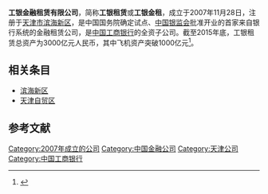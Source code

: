 {{expand|time=2016-08-18T15:42:45+00:00}}
{{refimprove|time=2016-08-18T15:42:45+00:00}}
'''工银金融租赁有限公司'''，简称'''工银租赁'''或'''工银金租'''，成立于2007年11月28日，注册于[[天津市|天津市]][[滨海新区|滨海新区]]，是中国国务院确定试点、[[中国银监会|中国银监会]]批准开业的首家来自银行系统的金融租赁公司，是[[中国工商银行|中国工商银行]]的全资子公司。截至2015年底，工银租赁总资产为3000亿元人民币，其中飞机资产突破1000亿元<ref>{{cite news|title=天津银监局：支持金融租赁公司设立境外专业子公司|url=http://news.xinhuanet.com/ttgg/2016-07/22/c_1119264638.htm|accessdate=2016-08-18|agency=新华社|archive-date=2016-10-09|archive-url=https://web.archive.org/web/20161009184256/http://news.xinhuanet.com/ttgg/2016-07/22/c_1119264638.htm|dead-url=no}}</ref>。

== 相关条目 ==
*[[滨海新区|滨海新区]]
*[[天津自贸区|天津自贸区]]

==参考文献==
{{reflist}}

{{天津金融机构}}
[[Category:2007年成立的公司|Category:2007年成立的公司]]
[[Category:中国金融公司|Category:中国金融公司]]
[[Category:天津公司|Category:天津公司]]
[[Category:中国工商银行|Category:中国工商银行]]